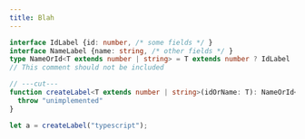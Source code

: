 ```yaml
---
title: Blah
---
```


```typescript twoslash
interface IdLabel {id: number, /* some fields */ }
interface NameLabel {name: string, /* other fields */ }
type NameOrId<T extends number | string> = T extends number ? IdLabel : NameLabel;
// This comment should not be included

// ---cut---
function createLabel<T extends number | string>(idOrName: T): NameOrId<T> {
  throw "unimplemented"
}

let a = createLabel("typescript");
```